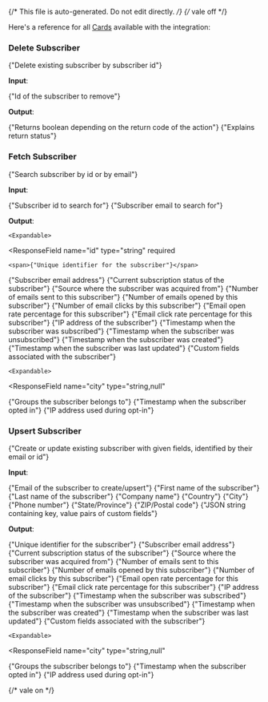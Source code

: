 {/* This file is auto-generated. Do not edit directly. */}
{/* vale off */}

Here's a reference for all [Cards](/learn/reference/cards/) available with the integration:

### Delete Subscriber

<span>{"Delete existing subscriber by subscriber id"}</span>

**Input**:

<Expandable title="input fields">
  <ResponseField
    name="id"
    type="string"
    required
  >
    <span>{"Id of the subscriber to remove"}</span>
  </ResponseField>
</Expandable>

**Output**:

<Expandable title="output">
  <ResponseField
    name="success"
    type="boolean"
    required
  >
    <span>{"Returns boolean depending on the return code of the action"}</span>
  </ResponseField>
  <ResponseField
    name="message"
    type="string"
    required
  >
    <span>{"Explains return status"}</span>
  </ResponseField>
</Expandable>

### Fetch Subscriber

<span>{"Search subscriber by id or by email"}</span>

**Input**:

<Expandable title="input fields">
  <ResponseField
    name="id"
    type="string"
  >
    <span>{"Subscriber id to search for"}</span>
  </ResponseField>
  <ResponseField
    name="email"
    type="string"
  >
    <span>{"Subscriber email to search for"}</span>
  </ResponseField>
</Expandable>

**Output**:

<Expandable title="output">
  <ResponseField
    name="subscriber"
    type="object"
  >
    

    <Expandable>
  <ResponseField
    name="id"
    type="string"
    required
  >
    <span>{"Unique identifier for the subscriber"}</span>
  </ResponseField>
  <ResponseField
    name="email"
    type="string"
    required
  >
    <span>{"Subscriber email address"}</span>
  </ResponseField>
  <ResponseField
    name="status"
    type="string"
    required
  >
    <span>{"Current subscription status of the subscriber"}</span>
  </ResponseField>
  <ResponseField
    name="source"
    type="string"
    required
  >
    <span>{"Source where the subscriber was acquired from"}</span>
  </ResponseField>
  <ResponseField
    name="sent"
    type="number,null"
    required
  >
    <span>{"Number of emails sent to this subscriber"}</span>
  </ResponseField>
  <ResponseField
    name="opens_count"
    type="number,null"
    required
  >
    <span>{"Number of emails opened by this subscriber"}</span>
  </ResponseField>
  <ResponseField
    name="clicks_count"
    type="number,null"
    required
  >
    <span>{"Number of email clicks by this subscriber"}</span>
  </ResponseField>
  <ResponseField
    name="open_rate"
    type="number"
    required
  >
    <span>{"Email open rate percentage for this subscriber"}</span>
  </ResponseField>
  <ResponseField
    name="click_rate"
    type="number"
    required
  >
    <span>{"Email click rate percentage for this subscriber"}</span>
  </ResponseField>
  <ResponseField
    name="ip_address"
    type="string,null"
    required
  >
    <span>{"IP address of the subscriber"}</span>
  </ResponseField>
  <ResponseField
    name="subscribed_at"
    type="string"
    required
  >
    <span>{"Timestamp when the subscriber was subscribed"}</span>
  </ResponseField>
  <ResponseField
    name="unsubscribed_at"
    type="string,null"
    required
  >
    <span>{"Timestamp when the subscriber was unsubscribed"}</span>
  </ResponseField>
  <ResponseField
    name="created_at"
    type="string"
    required
  >
    <span>{"Timestamp when the subscriber was created"}</span>
  </ResponseField>
  <ResponseField
    name="updated_at"
    type="string"
    required
  >
    <span>{"Timestamp when the subscriber was last updated"}</span>
  </ResponseField>
  <ResponseField
    name="fields"
    type="object"
    required
  >
    <span>{"Custom fields associated with the subscriber"}</span>

    <Expandable>
  <ResponseField
    name="city"
    type="string,null"
  >
    
  </ResponseField>
  <ResponseField
    name="company"
    type="string,null"
  >
    
  </ResponseField>
  <ResponseField
    name="country"
    type="string,null"
  >
    
  </ResponseField>
  <ResponseField
    name="last_name"
    type="string,null"
  >
    
  </ResponseField>
  <ResponseField
    name="name"
    type="string,null"
  >
    
  </ResponseField>
  <ResponseField
    name="phone"
    type="string,null"
  >
    
  </ResponseField>
  <ResponseField
    name="state"
    type="string,null"
  >
    
  </ResponseField>
  <ResponseField
    name="zip"
    type="string,null"
  >
    
  </ResponseField>
    </Expandable>
  </ResponseField>
  <ResponseField
    name="groups"
    type="array"
  >
    <span>{"Groups the subscriber belongs to"}</span>
  </ResponseField>
  <ResponseField
    name="opted_in_at"
    type="string,null"
    required
  >
    <span>{"Timestamp when the subscriber opted in"}</span>
  </ResponseField>
  <ResponseField
    name="optin_ip"
    type="string,null"
    required
  >
    <span>{"IP address used during opt-in"}</span>
  </ResponseField>
    </Expandable>
  </ResponseField>
</Expandable>

### Upsert Subscriber

<span>{"Create or update existing subscriber with given fields, identified by their email or id"}</span>

**Input**:

<Expandable title="input fields">
  <ResponseField
    name="email"
    type="string"
    required
  >
    <span>{"Email of the subscriber to create/upsert"}</span>
  </ResponseField>
  <ResponseField
    name="name"
    type="string"
  >
    <span>{"First name of the subscriber"}</span>
  </ResponseField>
  <ResponseField
    name="last_name"
    type="string"
  >
    <span>{"Last name of the subscriber"}</span>
  </ResponseField>
  <ResponseField
    name="company"
    type="string"
  >
    <span>{"Company name"}</span>
  </ResponseField>
  <ResponseField
    name="country"
    type="string"
  >
    <span>{"Country"}</span>
  </ResponseField>
  <ResponseField
    name="city"
    type="string"
  >
    <span>{"City"}</span>
  </ResponseField>
  <ResponseField
    name="phone"
    type="string"
  >
    <span>{"Phone number"}</span>
  </ResponseField>
  <ResponseField
    name="state"
    type="string"
  >
    <span>{"State/Province"}</span>
  </ResponseField>
  <ResponseField
    name="zip"
    type="string"
  >
    <span>{"ZIP/Postal code"}</span>
  </ResponseField>
  <ResponseField
    name="customFields"
    type="string"
  >
    <span>{"JSON string containing key, value pairs of custom fields"}</span>
  </ResponseField>
</Expandable>

**Output**:

<Expandable title="output">
  <ResponseField
    name="id"
    type="string"
    required
  >
    <span>{"Unique identifier for the subscriber"}</span>
  </ResponseField>
  <ResponseField
    name="email"
    type="string"
    required
  >
    <span>{"Subscriber email address"}</span>
  </ResponseField>
  <ResponseField
    name="status"
    type="string"
    required
  >
    <span>{"Current subscription status of the subscriber"}</span>
  </ResponseField>
  <ResponseField
    name="source"
    type="string"
    required
  >
    <span>{"Source where the subscriber was acquired from"}</span>
  </ResponseField>
  <ResponseField
    name="sent"
    type="number,null"
    required
  >
    <span>{"Number of emails sent to this subscriber"}</span>
  </ResponseField>
  <ResponseField
    name="opens_count"
    type="number,null"
    required
  >
    <span>{"Number of emails opened by this subscriber"}</span>
  </ResponseField>
  <ResponseField
    name="clicks_count"
    type="number,null"
    required
  >
    <span>{"Number of email clicks by this subscriber"}</span>
  </ResponseField>
  <ResponseField
    name="open_rate"
    type="number"
    required
  >
    <span>{"Email open rate percentage for this subscriber"}</span>
  </ResponseField>
  <ResponseField
    name="click_rate"
    type="number"
    required
  >
    <span>{"Email click rate percentage for this subscriber"}</span>
  </ResponseField>
  <ResponseField
    name="ip_address"
    type="string,null"
    required
  >
    <span>{"IP address of the subscriber"}</span>
  </ResponseField>
  <ResponseField
    name="subscribed_at"
    type="string"
    required
  >
    <span>{"Timestamp when the subscriber was subscribed"}</span>
  </ResponseField>
  <ResponseField
    name="unsubscribed_at"
    type="string,null"
    required
  >
    <span>{"Timestamp when the subscriber was unsubscribed"}</span>
  </ResponseField>
  <ResponseField
    name="created_at"
    type="string"
    required
  >
    <span>{"Timestamp when the subscriber was created"}</span>
  </ResponseField>
  <ResponseField
    name="updated_at"
    type="string"
    required
  >
    <span>{"Timestamp when the subscriber was last updated"}</span>
  </ResponseField>
  <ResponseField
    name="fields"
    type="object"
    required
  >
    <span>{"Custom fields associated with the subscriber"}</span>

    <Expandable>
  <ResponseField
    name="city"
    type="string,null"
  >
    
  </ResponseField>
  <ResponseField
    name="company"
    type="string,null"
  >
    
  </ResponseField>
  <ResponseField
    name="country"
    type="string,null"
  >
    
  </ResponseField>
  <ResponseField
    name="last_name"
    type="string,null"
  >
    
  </ResponseField>
  <ResponseField
    name="name"
    type="string,null"
  >
    
  </ResponseField>
  <ResponseField
    name="phone"
    type="string,null"
  >
    
  </ResponseField>
  <ResponseField
    name="state"
    type="string,null"
  >
    
  </ResponseField>
  <ResponseField
    name="zip"
    type="string,null"
  >
    
  </ResponseField>
    </Expandable>
  </ResponseField>
  <ResponseField
    name="groups"
    type="array"
  >
    <span>{"Groups the subscriber belongs to"}</span>
  </ResponseField>
  <ResponseField
    name="opted_in_at"
    type="string,null"
    required
  >
    <span>{"Timestamp when the subscriber opted in"}</span>
  </ResponseField>
  <ResponseField
    name="optin_ip"
    type="string,null"
    required
  >
    <span>{"IP address used during opt-in"}</span>
  </ResponseField>
</Expandable>


{/* vale on */}